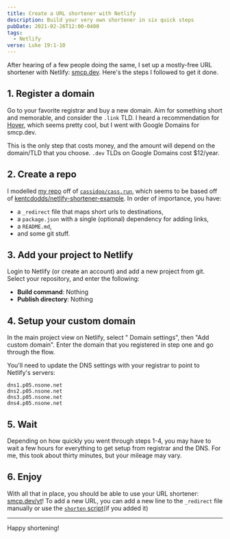 ```yaml
---
title: Create a URL shortener with Netlify
description: Build your very own shortener in six quick steps
pubDate: 2021-02-26T12:00-0400
tags:
  - Netlify
verse: Luke 19:1-10
---
```



After hearing of a few people doing the same, I set up a mostly-free URL shortener with Netlify: [smcp.dev](https://smcp.dev). Here's the steps I followed to get it done.

## 1. Register a domain

Go to your favorite registrar and buy a new domain. Aim for something short and memorable, and consider the `.link` TLD. I heard a recommendation for [Hover](https://hover.com), which seems pretty cool, but I went with Google Domains for smcp.dev.

This is the only step that costs money, and the amount will depend on the domain/TLD that you choose. `.dev` TLDs on Google Domains cost $12/year.

## 2. Create a repo

I modelled [my repo](https://github.com/seanmcp/smcp.dev) off of [`cassidoo/cass.run`](https://github.com/cassidoo/cass.run), which seems to be based off of [kentcdodds/netlify-shortener-example](https://github.com/kentcdodds/netlify-shortener-example). In order of importance, you have:

- a `_redirect` file that maps short urls to destinations,
- a `package.json` with a single (optional) dependency for adding links,
- a `README.md`,
- and some git stuff.

## 3. Add your project to Netlify

Login to Netlify (or create an account) and add a new project from git. Select your repository, and enter the following:

- **Build command**: Nothing
- **Publish directory**: Nothing

## 4. Setup your custom domain

In the main project view on Netlify, select "<Emoji symbol='⚙️'/> Domain settings", then "Add custom domain". Enter the domain that you registered in step one and go through the flow.

You'll need to update the DNS settings with your registrar to point to Netlify's servers:

```
dns1.p05.nsone.net
dns2.p05.nsone.net
dns3.p05.nsone.net
dns4.p05.nsone.net
```

## 5. Wait

Depending on how quickly you went through steps 1-4, you may have to wait a few hours for everything to get setup from registrar and the DNS. For me, this took about thirty minutes, but your mileage may vary.

## 6. Enjoy

With all that in place, you should be able to use your URL shortener: [smcp.dev/yt](https://smcp.dev/yt)! To add a new URL, you can add a new line to the `_redirect` file manually or use the [`shorten` script](https://github.com/kentcdodds/netlify-shortener#usage)(if you added it)

---

Happy shortening!
